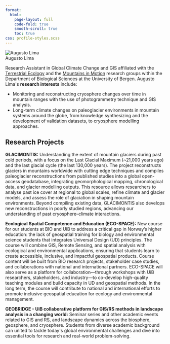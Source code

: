 ```yaml
---
format:
  html:
    page-layout: full
    code-fold: true
    smooth-scroll: true
    toc: true
css: profile-styles.scss
---
```


<!-- load Bootstrap Icons once (for the social icons) -->
<link rel="stylesheet" href="https://cdn.jsdelivr.net/npm/bootstrap-icons@1.11.3/font/bootstrap-icons.css">

```{=html}
<div class="profile-container">
  <!-- Profile Photo Section -->
  <div class="profile-photo-section">
    <img src="img/augusto.jpeg" alt="Augusto Lima" class="profile-image">
   
   <div class="profile-social">
      <a href="augusto.naschimento@uib.no" aria-label="Email"><i class="bi bi-envelope-fill"></i></a>
      <a href="https://scholar.google.nl/citations?user=r7dK9e4AAAAJ&hl=en" target="_blank" rel="noopener" aria-label="Google Scholar"><i class="bi bi-mortarboard-fill"></i></a>
      <a href="https://orcid.org/0000-0002-4242-7710" target="_blank" rel="noopener" aria-label="ORCID"><i class="bi bi-person-badge"></i></a>
      <a href="https://github.com/ac-lima" target="_blank" rel="noopener" aria-label="GitHub"><i class="bi bi-github"></i></a>
      <a href="https://www.linkedin.com/in/augusto-clima" target="_blank" rel="noopener" aria-label="LinkedIn"><i class="bi bi-linkedin"></i></a>
      <a href="https://ac-lima.github.io/" target="_blank" rel="noopener" aria-label="Website"><i class="bi bi-globe2"></i></a>
    </div>
  </div>

  <!-- Main Content Section -->
  <div class="profile-content">
    <!-- Profile Header -->
    <div class="profile-header">
      <div class="profile-name">Augusto Lima</div>
    </div>
    
    <!-- Profile Description -->
    <div class="profile-description">
      <p>Research Assistant in Global Climate Change and GIS affiliated with the <a href="https://w4.uib.no/en/research/research-groups/terrestrial-ecology">Terrestrial Ecology</a> and the <a href="https://mountainsinmotion.w.uib.no/">Mountains in Motion</a> research groups within the Department of Biological Sciences at the University of Bergen. Augusto Lima's <strong>research interests</strong> include:</p>
      
      <ul class="mb-0">
        <li>Monitoring and reconstructing cryosphere changes over time in mountain ranges with the use of photogrammetry technique and GIS analysis.</li>
        <li>Long-term climate changes on paleoglacier environments in mountain systems around the globe, from knowledge synthesizing and the development of validation datasets, to cryosphere modelling approaches.</li>
      </ul>
    </div>

    <!-- Research Projects Section -->
    <div class="page-header">
      <h2>Research Projects</h2>
    </div>
      
     <div class="members-background-box">
      <p><strong>GLACIMONTIS:</strong> Understanding the extent of mountain glaciers during past cold periods, with a focus on the Last Glacial Maximum (~21,000 years ago) and the last glacial cycle (the last 130,000 years). The project reconstructs glaciers in mountains worldwide with cutting edge techniques and compiles paleoglacier reconstructions from published studies into a global open-access geodatabase, integrating geomorphological mapping, chronological data, and glacier modelling outputs. This resource allows researchers to analyse past ice cover at regional to global scales, refine climate and glacier models, and assess the role of glaciation in shaping mountain environments. Beyond compiling existing data, GLACIMONTIS also develops new reconstructions in poorly studied regions, advancing our understanding of past cryosphere–climate interactions.</p>
    </div>

    <div class="members-background-box">
      <p><strong>Ecological Spatial Competence and Education (ECO-SPACE):</strong> New course for our students at BIO and UiB to address a critical gap in Norway’s higher education: the lack of geospatial training for biology and environmental science students that integrates Universal Design (UD) principles. The course will combine GIS, Remote Sensing, and spatial analysis with ecological and environmental applications, ensuring that students learn to create accessible, inclusive, and impactful geospatial products. Course content will be built from BIO research projects, stakeholder case studies, and collaborations with national and international partners. ECO-SPACE will also serve as a platform for collaboration—through workshops with UiB researchers, stakeholders, and industry—to co-develop high-quality teaching modules and build capacity in UD and geospatial methods. In the long term, the course will contribute to national and international efforts to promote inclusive geospatial education for ecology and environmental management.</p>
    </div>

    <div class="members-background-box">
      <p><strong>GEOBRIDGE - UiB collaborative platform for GIS/RS methods in landscape analysis in a changing world:</strong> Seminar series and other academic events related to GIS and RS, and landscape dynamics across the biosphere, geosphere, and cryosphere. Students from diverse academic background can united to tackle today's global environmental challenges and dive into essential tools for research and real-world problem-solving.</p>
    </div>
  </div>
</div>
```


